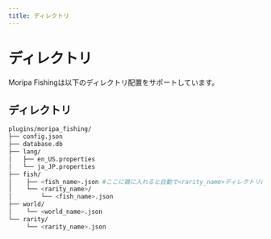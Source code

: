 ```yaml
---
title: ディレクトリ
---
```


# ディレクトリ

Moripa Fishingは以下のディレクトリ配置をサポートしています。

## ディレクトリ

```bash
plugins/moripa_fishing/
├── config.json
├── database.db
├── lang/
│   ├── en_US.properties
│   └── ja_JP.properties
├── fish/ 
│    ├── <fish_name>.json #ここに雑に入れると自動で<rarity_name>ディレクトリに移動します。
│    └── <rarity_name>/
│        └── <fish_name>.json
├── world/
│    └── <world_name>.json
└── rarity/
     └── <rarity_name>.json
```


      
